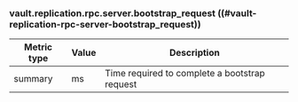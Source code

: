 ### vault.replication.rpc.server.bootstrap_request ((#vault-replication-rpc-server-bootstrap_request))

Metric type | Value | Description
----------- | ----- | -----------
summary     | ms    | Time required to complete a bootstrap request